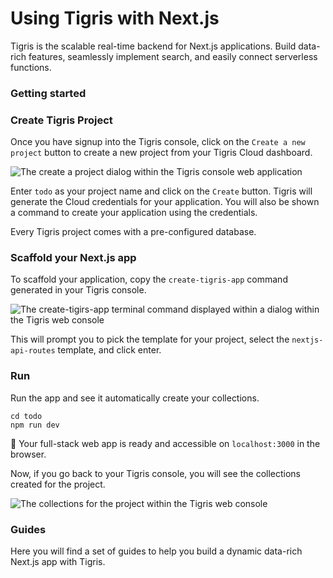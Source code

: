 
# Using Tigris with Next.js

Tigris is the scalable real-time backend for Next.js applications. Build
data-rich features, seamlessly implement search, and easily connect
serverless functions.

### Getting started

<Installation />

### Create Tigris Project

Once you have signup into the Tigris console, click on the `Create a new project` button to create a new project from your Tigris Cloud dashboard.

![The create a project dialog within the Tigris console web application](/img/screenshots/create-new-project.png)

Enter `todo` as your project name and click on the `Create` button. Tigris will generate the Cloud credentials for your application. You will also be shown a command to create your application using the credentials.

Every Tigris project comes with a pre-configured database.

### Scaffold your Next.js app

To scaffold your application, copy the `create-tigris-app` command generated in your Tigris console.

![The create-tigirs-app terminal command displayed within a dialog within the Tigris web console](/img/screenshots/create-tigris-app-command.png)

This will prompt you to pick the template for your project, select the `nextjs-api-routes` template, and click enter.

### Run

Run the app and see it automatically create your collections.

```shell
cd todo
npm run dev
```

:tada: Your full-stack web app is ready and accessible on `localhost:3000` in the browser.

Now, if you go back to your Tigris console, you will see the collections created for the project.

![The collections for the project within the Tigris web console](/img/screenshots/created-collections.png)

### Guides

Here you will find a set of guides to help you build a dynamic data-rich Next.js app with Tigris.

<NextjsGuidesSection className="two-cols" />
